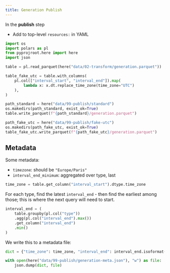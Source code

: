 ```yaml
---
title: Generation Publish
---
```



In the **publish** step

- Add to top-level `resources:` in YAML

```python
import os
import polars as pl
from pyprojroot.here import here
import json

```

```python
table = pl.read_parquet(here("data/02-transform/generation.parquet"))
```

```python
table_fake_utc = table.with_columns(
    pl.col(["interval_start", "interval_end"]).map(
        lambda x: x.dt.replace_time_zone(time_zone="UTC")
    ),
)
```

```python
path_standard = here("data/99-publish/standard")
os.makedirs(path_standard, exist_ok=True)
table.write_parquet(f"{path_standard}/generation.parquet")
```

```python
path_fake_utc = here("data/99-publish/fake-utc")
os.makedirs(path_fake_utc, exist_ok=True)
table_fake_utc.write_parquet(f"{path_fake_utc}/generation.parquet")
```

## Metadata

Some metadata:

 - `timezone`: should be `"Europe/Paris"`
 - `interval_end_minimum`: aggregated over type, last 

```python
time_zone = table.get_column("interval_start").dtype.time_zone
```

For each type, find the latest `interval_end` - then find the earliest among those; this is where the next query will need to start.

```python
interval_end = (
    table.groupby(pl.col("type"))
    .agg(pl.col("interval_end").max())
    .get_column("interval_end")
    .min()
)
```

We write this to a metadata file:

```python
dict = {"time_zone": time_zone, "interval_end": interval_end.isoformat()}

with open(here("data/99-publish/generation-meta.json"), "w") as file:
    json.dump(dict, file)
```
